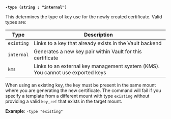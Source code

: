<a id="pki-arg-type" />

**`-type (string : "internal")`**

This determines the type of key use for the newly created certificate. Valid 
types are:

| Type | Description |
|------|-------------|
| `existing` | Links to a key that already exists in the Vault backend |
| `internal` | Generates a new key pair within Vault for this certificate |
| `kms` | Links to an external key management system (KMS). You cannot use exported keys |

<Note>

When using an existing key, the key must be present in the same mount where 
you are generating the new certificate. The command will fail if you specify a 
template from a different mount with type `existing` without providing a valid 
`key_ref` that exists in the target mount.

</Note>

**Example**: `-type "existing"`